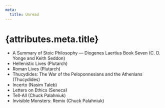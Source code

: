 ```yaml
---
meta:
  title: Unread
---
```


# {attributes.meta.title}

- A Summary of Stoic Philosophy — Diogenes Laertius Book Seven (C. D. Yonge and Keith Seddon)
- Hellenistic Lives (Plutarch)
- Roman Lives (Plutarch)
- Thucydides: The War of the Peloponnesians and the Athenians (Thucydides)
- Incerto (Nasim Taleb)
- Letters on Ethics (Seneca)
- Tell-All (Chuck Palahniuk)
- Invisible Monsters: Remix (Chuck Palahniuk)
